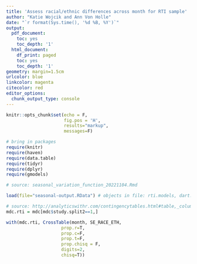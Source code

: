 ```yaml
---
title: 'Assess racial/ethnic differences across month for RTI sample'
author: "Katie Wojcik and Ann Von Holle"
date: "`r format(Sys.time(), '%d %B, %Y')`"
output:
  pdf_document:
    toc: yes
    toc_depth: '1'
  html_document:
    df_print: paged
    toc: yes
    toc_depth: '1'
geometry: margin=1.5cm
urlcolor: blue
linkcolor: magenta
citecolor: red
editor_options:
  chunk_output_type: console
---
```


```r
knitr::opts_chunk$set(echo = F,
                      fig.pos = 'H',
                      results="markup",
                      messages=F)
```

```r
# bring in packages 
require(knitr)
require(haven)
require(data.table)
require(tidyr)
require(dplyr)
require(gmodels)
```


```r
# source: seasonal_variation_function_20221104.Rmd
```


```r
load(file="seasonal-output.RData") # objects in file: rti.models, dart.models, descriptives2, metals.list.rti, metals.list.dart, newdat.both, summary.metals,      bplot.r, bplot.d, bplot.r2, bplot.d2, mdc, # data

```


```r
# source: http://analyticswithr.com/contingencytables.html#table,_column,_and_row_proportions
mdc.rti = mdc[mdc$study.split2==1,]

with(mdc.rti, CrossTable(month, SE_RACE_ETH,
                     prop.r=T,
                     prop.c=F,
                     prop.t=F, 
                     prop.chisq = F,
                     digits=2,
                     chisq=T))
```
